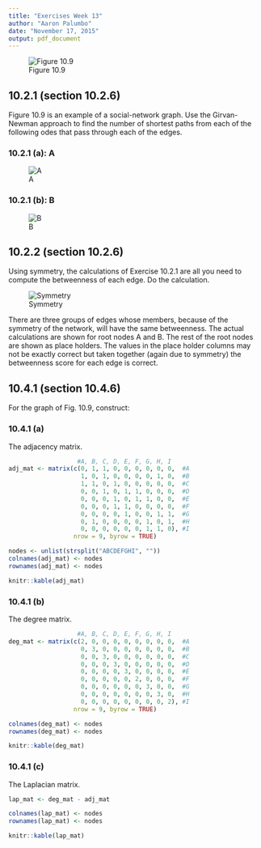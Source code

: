 ```yaml
---
title: "Exercises Week 13"
author: "Aaron Palumbo"
date: "November 17, 2015"
output: pdf_document
---
```


![Figure 10.9](fig10_9.png)


## 10.2.1 (section 10.2.6)
Figure 10.9 is an example of a social-network graph. Use the Girvan-Newman approach to find the number of shortest paths from each of the following odes that pass through each of the edges.

### 10.2.1 (a): A

![A](a.png)

### 10.2.1 (b): B

![B](b.png)

\pagebreak

## 10.2.2 (section 10.2.6)
Using symmetry, the calculations of Exercise 10.2.1 are all you need to compute the betweenness of  each edge. Do the calculation.

![Symmetry](symmetry.png)

There are three groups of edges whose members, because of the symmetry of the network, will have the same betweenness. The actual calculations are shown for root nodes A and B. The rest of the root nodes are shown as place holders. The values in the place holder columns may not be exactly correct but taken together (again due to symmetry) the betweenness score for each edge is correct.

\pagebreak

## 10.4.1 (section 10.4.6)

For the graph of Fig. 10.9, construct:

### 10.4.1 (a)
The adjacency matrix.

```r
                   #A, B, C, D, E, F, G, H, I
adj_mat <- matrix(c(0, 1, 1, 0, 0, 0, 0, 0, 0,  #A
                    1, 0, 1, 0, 0, 0, 0, 1, 0,  #B
                    1, 1, 0, 1, 0, 0, 0, 0, 0,  #C
                    0, 0, 1, 0, 1, 1, 0, 0, 0,  #D
                    0, 0, 0, 1, 0, 1, 1, 0, 0,  #E
                    0, 0, 0, 1, 1, 0, 0, 0, 0,  #F
                    0, 0, 0, 0, 1, 0, 0, 1, 1,  #G
                    0, 1, 0, 0, 0, 0, 1, 0, 1,  #H
                    0, 0, 0, 0, 0, 0, 1, 1, 0), #I
                  nrow = 9, byrow = TRUE)

nodes <- unlist(strsplit("ABCDEFGHI", ""))
colnames(adj_mat) <- nodes
rownames(adj_mat) <- nodes

knitr::kable(adj_mat)
```


### 10.4.1 (b)
The degree matrix.

```r

                   #A, B, C, D, E, F, G, H, I
deg_mat <- matrix(c(2, 0, 0, 0, 0, 0, 0, 0, 0,  #A
                    0, 3, 0, 0, 0, 0, 0, 0, 0,  #B
                    0, 0, 3, 0, 0, 0, 0, 0, 0,  #C
                    0, 0, 0, 3, 0, 0, 0, 0, 0,  #D
                    0, 0, 0, 0, 3, 0, 0, 0, 0,  #E
                    0, 0, 0, 0, 0, 2, 0, 0, 0,  #F
                    0, 0, 0, 0, 0, 0, 3, 0, 0,  #G
                    0, 0, 0, 0, 0, 0, 0, 3, 0,  #H
                    0, 0, 0, 0, 0, 0, 0, 0, 2), #I
                  nrow = 9, byrow = TRUE)

colnames(deg_mat) <- nodes
rownames(deg_mat) <- nodes

knitr::kable(deg_mat)
```


### 10.4.1 (c)
The Laplacian matrix.

```r
lap_mat <- deg_mat - adj_mat

colnames(lap_mat) <- nodes
rownames(lap_mat) <- nodes

knitr::kable(lap_mat)
```






